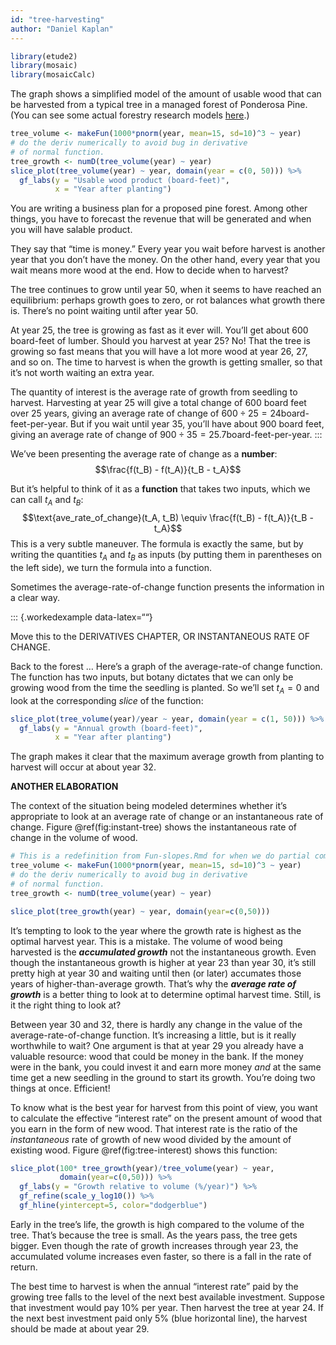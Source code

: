 ```yaml
---
id: "tree-harvesting"
author: "Daniel Kaplan"
---
```


```r
library(etude2)
library(mosaic)
library(mosaicCalc)
```


The graph shows a simplified model of the amount of usable wood that can be harvested from a typical tree in a managed forest of Ponderosa Pine. (You can see some actual forestry research models [here](https://www.fs.fed.us/rm/pubs/rmrs_gtr292/1992_milner.pdf).)

```r
tree_volume <- makeFun(1000*pnorm(year, mean=15, sd=10)^3 ~ year)
# do the deriv numerically to avoid bug in derivative
# of normal function.
tree_growth <- numD(tree_volume(year) ~ year)
slice_plot(tree_volume(year) ~ year, domain(year = c(0, 50))) %>%
  gf_labs(y = "Usable wood product (board-feet)",
          x = "Year after planting")
```

You are writing a business plan for a proposed pine forest. Among other things, you have to forecast the revenue that will be generated and when you will have salable product.

They say that "time is money." Every year you wait before harvest is another year that you don't have the money. On the other hand, every year that you wait means more wood at the end. How to decide when to harvest?

The tree continues to grow until year 50, when it seems to have reached an equilibrium: perhaps growth goes to zero, or rot balances what growth there is. There's no point waiting until after year 50.

At year 25, the tree is growing as fast as it ever will. You'll get about 600 board-feet of lumber. Should you harvest at year 25? No! That the tree is growing so fast means that you will have a lot more wood at year 26, 27, and so on. The time to harvest is when the growth is getting smaller, so that it's not worth waiting an extra year.

The quantity of interest is the average rate of growth from seedling to harvest. Harvesting at year 25 will give a total change of 600 board feet over 25 years, giving an average rate of change of $600 \div 25 = 24 \text{board-feet-per-year}$. But if you wait until year 35, you'll have about 900 board feet, giving an average rate of change of $900 \div 35 = 25.7 \text{board-feet-per-year}$.
:::

We've been presenting the average rate of change as a **number**: $$\frac{f(t_B) - f(t_A)}{t_B - t_A}$$

But it's helpful to think of it as a **function** that takes two inputs, which we can call $t_A$ and $t_B$:
$$\text{ave_rate_of_change}(t_A, t_B) \equiv \frac{f(t_B) - f(t_A)}{t_B - t_A}$$
This is a very subtle maneuver. The formula is exactly the same, but by writing the quantities $t_A$ and $t_B$ as inputs (by putting them in parentheses on the left side), we turn the formula into a function.

Sometimes the average-rate-of-change function presents the information in a clear way.

::: {.workedexample data-latex=""}


Move this to the DERIVATIVES CHAPTER, OR INSTANTANEOUS RATE OF CHANGE.

Back to the forest ... Here's a graph of the average-rate-of change function. The function has two inputs, but botany dictates that we can only be growing wood from the time the seedling is planted. So we'll set $t_A = 0$ and look at the corresponding *slice* of the function:

```r
slice_plot(tree_volume(year)/year ~ year, domain(year = c(1, 50))) %>%
  gf_labs(y = "Annual growth (board-feet)",
          x = "Year after planting")
```
The graph makes it clear that the maximum average growth from planting to harvest will occur at about year 32.


**ANOTHER ELABORATION**

The context of the situation being modeled determines whether it's appropriate to look at an average rate of change or an instantaneous rate of change. Figure \@ref(fig:instant-tree) shows the instantaneous rate of change in the volume of wood.

```r
# This is a redefinition from Fun-slopes.Rmd for when we do partial compilation.
tree_volume <- makeFun(1000*pnorm(year, mean=15, sd=10)^3 ~ year)
# do the deriv numerically to avoid bug in derivative 
# of normal function.
tree_growth <- numD(tree_volume(year) ~ year)
```

```r
slice_plot(tree_growth(year) ~ year, domain(year=c(0,50)))
```
It's tempting to look to the year where the growth rate is highest as the optimal harvest year. This is a mistake. The volume of wood being harvested is the ***accumulated growth*** not the instantaneous growth. Even though the instantaneous growth is higher at year 23 than year 30, it's still pretty high at year 30 and waiting until then (or later) accumates those years of higher-than-average growth. That's why the ***average rate of growth*** is a better thing to look at to determine optimal harvest time. Still, is it the right thing to look at? 

Between year 30 and 32, there is hardly any change in the value of the average-rate-of-change function. It's increasing a little, but is it really worthwhile to wait? One argument is that at year 29 you already have a valuable resource: wood that could be money in the bank. If the money were in the bank, you could invest it and earn more money *and* at the same time get a new seedling in the ground to start its growth. You're doing two things at once. Efficient!

To know what is the best year for harvest from this point of view, you want to calculate the effective "interest rate" on the present amount of wood that you earn in the form of new wood. That interest rate is the ratio of the *instantaneous* rate of growth of new wood divided by the amount of existing wood. Figure \@ref(fig:tree-interest) shows this function:

```r
slice_plot(100* tree_growth(year)/tree_volume(year) ~ year,
           domain(year=c(0,50))) %>%
  gf_labs(y = "Growth relative to volume (%/year)") %>%
  gf_refine(scale_y_log10()) %>%
  gf_hline(yintercept=5, color="dodgerblue")
```
Early in the tree's life, the growth is high compared to the volume of the tree. That's because the tree is small. As the years pass, the tree gets bigger. Even though the rate of growth increases through year 23, the accumulated volume increases even faster, so there is a fall in the rate of return. 

The best time to harvest is when the annual "interest rate" paid by the growing tree falls to the level of the next best available investment. Suppose that investment would pay 10% per year. Then harvest the tree at year 24. If the next best investment paid only 5% (blue horizontal line), the harvest should be made at about year 29.



